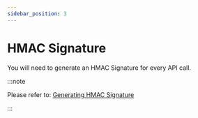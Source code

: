 ```yaml
---
sidebar_position: 3
---
```


# HMAC Signature

You will need to generate an HMAC Signature for every API call. 

:::note

Please refer to: [Generating HMAC Signature](../2-Generating%20HMAC%20Signature.mdx)

:::